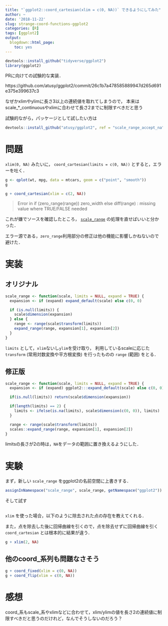 ```yaml
---
title: "`ggplot2::coord_cartesian(xlim = c(0, NA))` できるようにしてみた"
author: ~
date: '2018-11-22'
slug: strange-coord-functions-ggplot2
categories: [R]
tags: [ggplot2]
output:
  blogdown::html_page:
    toc: yes
---
```


```r
devtools::install_github("tidyverse/ggplot2")
library(ggplot2)
```

PRに向けての試験的な実装．

https://github.com/atusy/ggplot2/commit/26c1b7a478585889947d265d691e375e399637c3

なぜかxlimやylimに長さ3以上の連続値を取れてしまうので，
本来はscale_*_continuousやxlimに合わせて長さ2までに制限すべきだと思う

試験的ながら，パッケージとして試したい方は

```r
devtools::install_github("atusy/ggplot2", ref = "scale_range_accept_na")
```


# 問題

`xlim(0, NA)` みたいに， `coord_cartesian(limits = c(0, NA))` とすると，エラーを吐く．

```r
g <- qplot(wt, mpg, data = mtcars, geom = c("point", "smooth"))
g
```

```r
g + coord_cartesian(xlim = c(2, NA))
```

> Error in if (zero_range(range)) zero_width else diff(range) : missing value where TRUE/FALSE needed

これが嫌でソースを確認したところ，
[`scale_range`](https://github.com/tidyverse/ggplot2/blob/6057d7f1983e80a62eebb2133ef47f3cc950cb3e/R/coord-cartesian-.r#L119)
の処理を直せばいいと分かった．

エラー源である，`zero_range`利用部分の修正は他の機能に影響しかねないので避けた．

# 実装

## オリジナル

```r
scale_range <- function(scale, limits = NULL, expand = TRUE) {
  expansion <- if (expand) expand_default(scale) else c(0, 0)

  if (is.null(limits)) {
    scale$dimension(expansion)
  } else {
    range <- range(scale$transform(limits))
    expand_range(range, expansion[1], expansion[2])
  }
}
```

`limits` として，`xlim`ないし`ylim`を受け取り，
利用しているscaleに応じた`transform` (常用対数変換や平方根変換) を行ったものの `range` (範囲) をとる．


## 修正版

```r
scale_range <- function(scale, limits = NULL, expand = TRUE) {
  expansion <- if (expand) ggplot2:::expand_default(scale) else c(0, 0)

  if(is.null(limits)) return(scale$dimension(expansion))

  if(length(limits) == 2) {
    limits <- ifelse(is.na(limits), scale$dimension(c(0, 0)), limits)
  }

  range <- range(scale$transform(limits))
  scales::expand_range(range, expansion[1], expansion[2])
}
```

limitsの長さが2の時は，`NA`をデータの範囲に置き換えるようにした．

# 実験

まず，新しい `scale_range` をggplot2の名前空間に上書きする．

```r
assignInNamespace("scale_range", scale_range, getNamespace("ggplot2"))
```

そして試す

```r

```

`xlim` を使った場合，以下のように除去された点の存在を教えてくれる．

また，点を除去した後に回帰曲線を引くので，点を除去せずに回帰曲線を引く `coord_cartesian` とは根本的に結果が違う．

```r
g + xlim(2, NA)
```


## 他のcoord_系列も問題なさそう

```r
g + coord_fixed(xlim = c(0, NA))
g + coord_flip(xlim = c(0, NA))
```

# 感想

coord_系もscale_系やxlimなどに合わせて，xlim/ylimの値を長さ2の連続値に制限すべきだと思うのだけれど，なんでそうしないのだろう？
